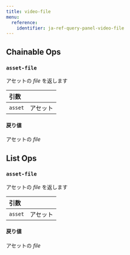 ---
title: video-file
menu:
  reference:
    identifier: ja-ref-query-panel-video-file
---

## Chainable Ops
<h3 id="asset-file"><code>asset-file</code></h3>

アセットの _file_ を返します

| 引数 |  |
| :--- | :--- |
| `asset` | アセット |

#### 戻り値
アセットの _file_


## List Ops
<h3 id="asset-file"><code>asset-file</code></h3>

アセットの _file_ を返します

| 引数 |  |
| :--- | :--- |
| `asset` | アセット |

#### 戻り値
アセットの _file_